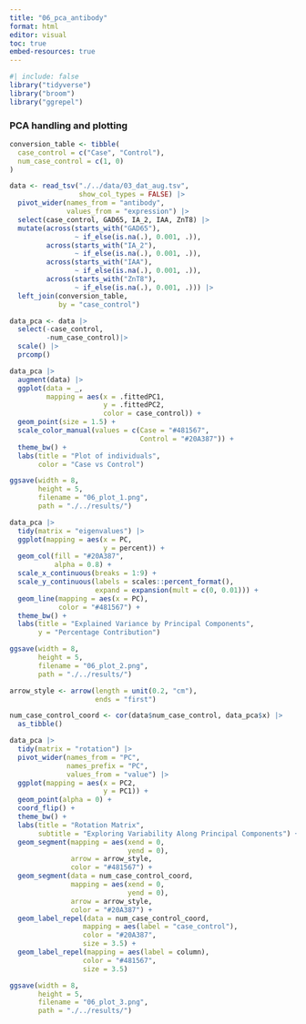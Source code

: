 ```yaml
---
title: "06_pca_antibody"
format: html
editor: visual
toc: true
embed-resources: true
---
```


```r
#| include: false
library("tidyverse")
library("broom")
library("ggrepel")
```

### PCA handling and plotting

```r
conversion_table <- tibble(
  case_control = c("Case", "Control"),
  num_case_control = c(1, 0)
)

data <- read_tsv("./../data/03_dat_aug.tsv",
                 show_col_types = FALSE) |>
  pivot_wider(names_from = "antibody",
              values_from = "expression") |>
  select(case_control, GAD65, IA_2, IAA, ZnT8) |>
  mutate(across(starts_with("GAD65"), 
                ~ if_else(is.na(.), 0.001, .)), 
         across(starts_with("IA_2"), 
                ~ if_else(is.na(.), 0.001, .)), 
         across(starts_with("IAA"), 
                ~ if_else(is.na(.), 0.001, .)), 
         across(starts_with("ZnT8"), 
                ~ if_else(is.na(.), 0.001, .))) |> 
  left_join(conversion_table, 
            by = "case_control")

data_pca <- data |>
  select(-case_control,
         -num_case_control)|>
  scale() |>
  prcomp()

data_pca |>
  augment(data) |>
  ggplot(data = _,
         mapping = aes(x = .fittedPC1, 
                       y = .fittedPC2,
                       color = case_control)) + 
  geom_point(size = 1.5) +
  scale_color_manual(values = c(Case = "#481567",
                                Control = "#20A387")) +
  theme_bw() +
  labs(title = "Plot of individuals",
       color = "Case vs Control")

ggsave(width = 8,
       height = 5,
       filename = "06_plot_1.png",
       path = "./../results/")

data_pca |>
  tidy(matrix = "eigenvalues") |>
  ggplot(mapping = aes(x = PC,
                       y = percent)) +
  geom_col(fill = "#20A387", 
           alpha = 0.8) + 
  scale_x_continuous(breaks = 1:9) +
  scale_y_continuous(labels = scales::percent_format(),
                     expand = expansion(mult = c(0, 0.01))) +
  geom_line(mapping = aes(x = PC),
            color = "#481567") +
  theme_bw() +
  labs(title = "Explained Variance by Principal Components",
       y = "Percentage Contribution")

ggsave(width = 8,
       height = 5,
       filename = "06_plot_2.png",
       path = "./../results/")

arrow_style <- arrow(length = unit(0.2, "cm"), 
                     ends = "first")

num_case_control_coord <- cor(data$num_case_control, data_pca$x) |>
  as_tibble()

data_pca |>
  tidy(matrix = "rotation") |>
  pivot_wider(names_from = "PC", 
              names_prefix = "PC", 
              values_from = "value") |>
  ggplot(mapping = aes(x = PC2,
                       y = PC1)) +
  geom_point(alpha = 0) + 
  coord_flip() +
  theme_bw() +
  labs(title = "Rotation Matrix",
       subtitle = "Exploring Variability Along Principal Components") +
  geom_segment(mapping = aes(xend = 0,
                             yend = 0),
               arrow = arrow_style,
               color = "#481567") +
  geom_segment(data = num_case_control_coord,
               mapping = aes(xend = 0,
                             yend = 0),
               arrow = arrow_style,
               color = "#20A387") +
  geom_label_repel(data = num_case_control_coord,
                  mapping = aes(label = "case_control"),
                  color = "#20A387",
                  size = 3.5) +
  geom_label_repel(mapping = aes(label = column),
                  color = "#481567",
                  size = 3.5)

ggsave(width = 8,
       height = 5,
       filename = "06_plot_3.png",
       path = "./../results/")
```
